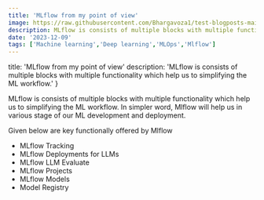 ```yaml
---
title: 'MLflow from my point of view'
image: https://raw.githubusercontent.com/Bhargavoza1/test-blogposts-main/main/images/NextLevel1.png
description: MLflow is consists of multiple blocks with multiple functionality which help us to simplifying the ML workflow.
date: '2023-12-09'
tags: ['Machine learning','Deep learning','MLOps','Mlflow']
---
```


 title: 'MLflow from my point of view'
 description: 'MLflow is consists of multiple blocks with multiple functionality which help us to simplifying the ML workflow.'
}


MLflow is consists of multiple blocks with multiple functionality which help us to simplifying the ML workflow.
In simpler word, Mlflow will help us in various stage of our ML development and deployment.

Given below are key functionally offered by Mlflow

- MLflow Tracking
- MLflow Deployments for LLMs
- MLflow LLM Evaluate
- MLflow Projects
- MLflow Models
- Model Registry
